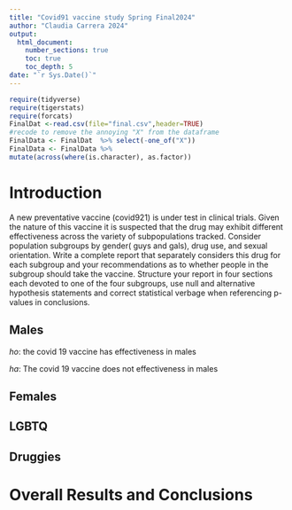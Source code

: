 ```yaml
---
title: "Covid91 vaccine study Spring Final2024"
author: "Claudia Carrera 2024"
output: 
  html_document:
    number_sections: true
    toc: true
    toc_depth: 5
date: "`r Sys.Date()`" 
---
```


```r
require(tidyverse)
require(tigerstats)
require(forcats)
FinalDat <-read.csv(file="final.csv",header=TRUE)
#recode to remove the annoying "X" from the dataframe
FinalData <- FinalDat  %>% select(-one_of("X"))
FinalData <- FinalData %>%
mutate(across(where(is.character), as.factor))
```

# Introduction

A new  preventative vaccine (covid921) is under test in clinical trials. Given the nature of this vaccine it is suspected that the drug may exhibit different effectiveness across the variety of subpopulations tracked. Consider population subgroups by gender( guys and gals), drug use, and sexual orientation. Write a complete report that separately considers this drug for each subgroup and your recommendations as to whether people in the subgroup should take the vaccine. Structure your report in four sections each devoted to one of the four subgroups, use null and alternative hypothesis statements and correct statistical verbage when referencing p-values in conclusions.




## Males

$ho$: the covid 19 vaccine has effectiveness in males 


$ha$: The covid 19 vaccine does not effectiveness in males 




## Females


## LGBTQ



## Druggies


# Overall Results and Conclusions